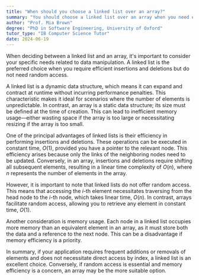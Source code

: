 ```yaml
---
title: "When should you choose a linked list over an array?"
summary: "You should choose a linked list over an array when you need efficient insertions and deletions, but not random access."
author: "Prof. Mia Brown"
degree: "PhD in Software Engineering, University of Oxford"
tutor_type: "IB Computer Science Tutor"
date: 2024-06-19
---
```


When deciding between a linked list and an array, it's important to consider your specific needs related to data manipulation. A linked list is the preferred choice when you require efficient insertions and deletions but do not need random access.

A linked list is a dynamic data structure, which means it can expand and contract at runtime without incurring performance penalties. This characteristic makes it ideal for scenarios where the number of elements is unpredictable. In contrast, an array is a static data structure; its size must be defined at the time of creation. This can lead to inefficient memory usage—either wasting space if the array is too large or necessitating resizing if the array is too small.

One of the principal advantages of linked lists is their efficiency in performing insertions and deletions. These operations can be executed in constant time, $O(1)$, provided you have a pointer to the relevant node. This efficiency arises because only the links of the neighboring nodes need to be updated. Conversely, in an array, insertions and deletions require shifting all subsequent elements, resulting in a linear time complexity of $O(n)$, where $n$ represents the number of elements in the array.

However, it is important to note that linked lists do not offer random access. This means that accessing the $i$-th element necessitates traversing from the head node to the $i$-th node, which takes linear time, $O(n)$. In contrast, arrays facilitate random access, allowing you to retrieve any element in constant time, $O(1)$.

Another consideration is memory usage. Each node in a linked list occupies more memory than an equivalent element in an array, as it must store both the data and a reference to the next node. This can be a disadvantage if memory efficiency is a priority.

In summary, if your application requires frequent additions or removals of elements and does not necessitate direct access by index, a linked list is an excellent choice. Conversely, if random access is essential and memory efficiency is a concern, an array may be the more suitable option.
    